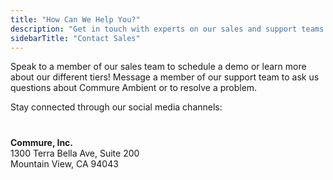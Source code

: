 ```yaml
---
title: "How Can We Help You?"
description: "Get in touch with experts on our sales and support teams.   "
sidebarTitle: "Contact Sales"
---
```


<Card title="Sales" icon="phone" iconType="regular" color="#1235fd" href="tel:(833) 524-1318" cta="Learn more!">
  Speak to a member of our sales team to schedule a demo or learn more about our different tiers!
</Card>

<Card title="Support" icon="message-question" iconType="regular" color="#1235fd" href="mailto:scribe-support@getathelas.com" cta="Get help!">
  Message a member of our support team to ask us questions about Commure Ambient or to resolve a problem.
</Card>

Stay connected through our social media channels:

<div style="display: flex; justify-content: center; align-items: center; gap: 16px; margin: 20px 0; flex-wrap: wrap;">
<a href="https://x.com/commureos" target="_blank">
</a>
</div>

**Commure, Inc.**  
1300 Terra Bella Ave, Suite 200  
Mountain View, CA 94043